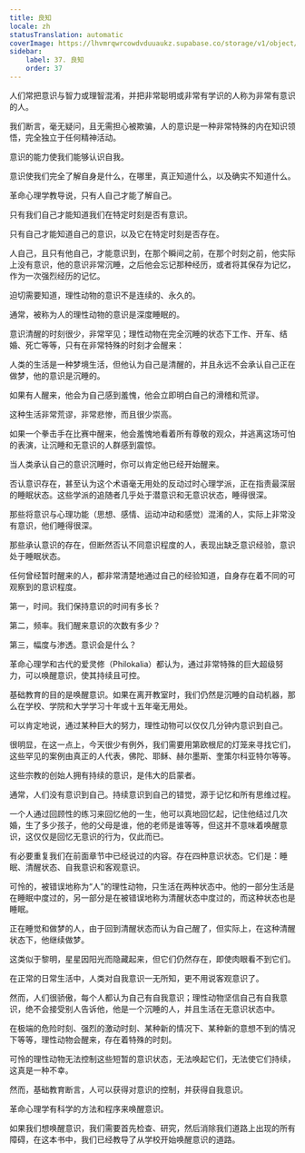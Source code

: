 ```yaml
---
title: 良知
locale: zh
statusTranslation: automatic
coverImage: https://lhvmrqwrcowdvduuaukz.supabase.co/storage/v1/object/public/strapi-uploads/small_cover-educacion-fundamental.webp-2d51a7828a2b1309555be27f7e2a61a0.webp
sidebar:
    label: 37. 良知
    order: 37
---
```

人们常把意识与智力或理智混淆，并把非常聪明或非常有学识的人称为非常有意识的人。

我们断言，毫无疑问，且无需担心被欺骗，人的意识是一种非常特殊的内在知识领悟，完全独立于任何精神活动。

意识的能力使我们能够认识自我。

意识使我们完全了解自身是什么，在哪里，真正知道什么，以及确实不知道什么。

革命心理学教导说，只有人自己才能了解自己。

只有我们自己才能知道我们在特定时刻是否有意识。

只有自己才能知道自己的意识，以及它在特定时刻是否存在。

人自己，且只有他自己，才能意识到，在那个瞬间之前，在那个时刻之前，他实际上没有意识，他的意识非常沉睡，之后他会忘记那种经历，或者将其保存为记忆，作为一次强烈经历的记忆。

迫切需要知道，理性动物的意识不是连续的、永久的。

通常，被称为人的理性动物的意识是深度睡眠的。

意识清醒的时刻很少，非常罕见；理性动物在完全沉睡的状态下工作、开车、结婚、死亡等等，只有在非常特殊的时刻才会醒来：

人类的生活是一种梦境生活，但他认为自己是清醒的，并且永远不会承认自己正在做梦，他的意识是沉睡的。

如果有人醒来，他会为自己感到羞愧，他会立即明白自己的滑稽和荒谬。

这种生活非常荒谬，非常悲惨，而且很少崇高。

如果一个拳击手在比赛中醒来，他会羞愧地看着所有尊敬的观众，并逃离这场可怕的表演，让沉睡和无意识的人群感到震惊。

当人类承认自己的意识沉睡时，你可以肯定他已经开始醒来。

否认意识存在，甚至认为这个术语毫无用处的反动过时心理学派，正在指责最深层的睡眠状态。这些学派的追随者几乎处于潜意识和无意识状态，睡得很深。

那些将意识与心理功能（思想、感情、运动冲动和感觉）混淆的人，实际上非常没有意识，他们睡得很深。

那些承认意识的存在，但断然否认不同意识程度的人，表现出缺乏意识经验，意识处于睡眠状态。

任何曾经暂时醒来的人，都非常清楚地通过自己的经验知道，自身存在着不同的可观察到的意识程度。

第一，时间。我们保持意识的时间有多长？

第二，频率。我们醒来意识的次数有多少？

第三，幅度与渗透。意识会是什么？

革命心理学和古代的爱灵修（Philokalia）都认为，通过非常特殊的巨大超级努力，可以唤醒意识，使其持续且可控。

基础教育的目的是唤醒意识。如果在离开教室时，我们仍然是沉睡的自动机器，那么在学校、学院和大学学习十年或十五年毫无用处。

可以肯定地说，通过某种巨大的努力，理性动物可以仅仅几分钟内意识到自己。

很明显，在这一点上，今天很少有例外，我们需要用第欧根尼的灯笼来寻找它们，这些罕见的案例由真正的人代表，佛陀、耶稣、赫尔墨斯、奎策尔科亚特尔等等。

这些宗教的创始人拥有持续的意识，是伟大的启蒙者。

通常，人们没有意识到自己。持续意识到自己的错觉，源于记忆和所有思维过程。

一个人通过回顾性的练习来回忆他的一生，他可以真地回忆起，记住他结过几次婚，生了多少孩子，他的父母是谁，他的老师是谁等等，但这并不意味着唤醒意识，这仅仅是回忆无意识的行为，仅此而已。

有必要重复我们在前面章节中已经说过的内容。存在四种意识状态。它们是：睡眠、清醒状态、自我意识和客观意识。

可怜的，被错误地称为“人”的理性动物，只生活在两种状态中。他的一部分生活是在睡眠中度过的，另一部分是在被错误地称为清醒状态中度过的，而这种状态也是睡眠。

正在睡觉和做梦的人，由于回到清醒状态而认为自己醒了，但实际上，在这种清醒状态下，他继续做梦。

这类似于黎明，星星因阳光而隐藏起来，但它们仍然存在，即使肉眼看不到它们。

在正常的日常生活中，人类对自我意识一无所知，更不用说客观意识了。

然而，人们很骄傲，每个人都认为自己有自我意识；理性动物坚信自己有自我意识，绝不会接受别人告诉他，他是一个沉睡的人，并且生活在无意识状态中。

在极端的危险时刻、强烈的激动时刻、某种新的情况下、某种新的意想不到的情况下等等，理性动物会醒来，存在着特殊的时刻。

可怜的理性动物无法控制这些短暂的意识状态，无法唤起它们，无法使它们持续，这真是一种不幸。

然而，基础教育断言，人可以获得对意识的控制，并获得自我意识。

革命心理学有科学的方法和程序来唤醒意识。

如果我们想唤醒意识，我们需要首先检查、研究，然后消除我们道路上出现的所有障碍，在这本书中，我们已经教导了从学校开始唤醒意识的道路。
